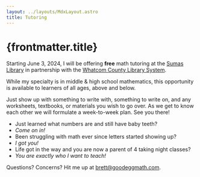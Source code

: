 ```yaml
---
layout: ../layouts/MdxLayout.astro
title: Tutoring
---
```


# {frontmatter.title}

Starting June 3, 2024, I will be offering **free** math tutoring at the [Sumas Library](https://www.wcls.org/about-wcls/#su) in partnership with the [Whatcom County Library System](https://www.wcls.org/).

While my specialty is in middle & high school mathematics, this opportunity is available to learners of all ages, above and below.

Just show up with something to write with, something to write on, and any worksheets, textbooks, or materials you wish to go over. As we get to know each other we will formulate a week-to-week plan. See you there!

- Just learned what numbers are and still have baby teeth?
- _Come on in!_
- Been struggling with math ever since letters started showing up?
- _I got you!_
- Life got in the way and you are now a parent of 4 taking night classes?
- _You are exactly who I want to teach!_

Questions? Concerns? Hit me up at [brett@goodeggmath.com](mailto:brett@goodeggmath.com).
